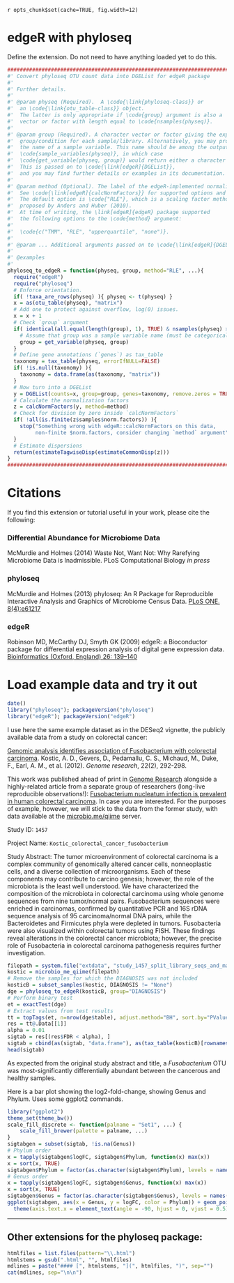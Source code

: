 `r opts_chunk$set(cache=TRUE, fig.width=12)`
<link href="http://joey711.github.com/phyloseq/markdown.css" rel="stylesheet"></link>


# edgeR with phyloseq

Define the extension. Do not need to have anything loaded yet to do this.

```r
################################################################################
#' Convert phyloseq OTU count data into DGEList for edgeR package
#' 
#' Further details.
#' 
#' @param physeq (Required).  A \code{\link{phyloseq-class}} or
#'  an \code{\link{otu_table-class}} object. 
#'  The latter is only appropriate if \code{group} argument is also a 
#'  vector or factor with length equal to \code{nsamples(physeq)}.
#'  
#' @param group (Required). A character vector or factor giving the experimental
#'  group/condition for each sample/library. Alternatively, you may provide
#'  the name of a sample variable. This name should be among the output of
#'  \code{sample_variables(physeq)}, in which case
#'  \code{get_variable(physeq, group)} would return either a character vector or factor.
#'  This is passed on to \code{\link[edgeR]{DGEList}},
#'  and you may find further details or examples in its documentation.
#'  
#' @param method (Optional). The label of the edgeR-implemented normalization to use.
#'  See \code{\link[edgeR]{calcNormFactors}} for supported options and details. 
#'  The default option is \code{"RLE"}, which is a scaling factor method 
#'  proposed by Anders and Huber (2010).
#'  At time of writing, the \link[edgeR]{edgeR} package supported 
#'  the following options to the \code{method} argument:
#'  
#'  \code{c("TMM", "RLE", "upperquartile", "none")}.
#'
#' @param ... Additional arguments passed on to \code{\link[edgeR]{DGEList}}
#' 
#' @examples
#' 
phyloseq_to_edgeR = function(physeq, group, method="RLE", ...){
  require("edgeR")
  require("phyloseq")
  # Enforce orientation.
  if( !taxa_are_rows(physeq) ){ physeq <- t(physeq) }
  x = as(otu_table(physeq), "matrix")
  # Add one to protect against overflow, log(0) issues.
  x = x + 1
  # Check `group` argument
  if( identical(all.equal(length(group), 1), TRUE) & nsamples(physeq) > 1 ){
    # Assume that group was a sample variable name (must be categorical)
    group = get_variable(physeq, group)
  }
  # Define gene annotations (`genes`) as tax_table
  taxonomy = tax_table(physeq, errorIfNULL=FALSE)
  if( !is.null(taxonomy) ){
    taxonomy = data.frame(as(taxonomy, "matrix"))
  } 
  # Now turn into a DGEList
  y = DGEList(counts=x, group=group, genes=taxonomy, remove.zeros = TRUE, ...)
  # Calculate the normalization factors
  z = calcNormFactors(y, method=method)
  # Check for division by zero inside `calcNormFactors`
  if( !all(is.finite(z$samples$norm.factors)) ){
    stop("Something wrong with edgeR::calcNormFactors on this data,
         non-finite $norm.factors, consider changing `method` argument")
  }
  # Estimate dispersions
  return(estimateTagwiseDisp(estimateCommonDisp(z)))
}
################################################################################
```

# Citations

If you find this extension or tutorial useful in your work, please cite the following:

### Differential Abundance for Microbiome Data
McMurdie and Holmes (2014) Waste Not, Want Not: Why Rarefying Microbiome Data is Inadmissible.
PLoS Computational Biology *in press*

### phyloseq
McMurdie and Holmes (2013) phyloseq: An R Package for Reproducible Interactive Analysis and Graphics of Microbiome Census Data.
[PLoS ONE. 8(4):e61217](http://dx.plos.org/10.1371/journal.pone.0061217)

### edgeR
Robinson MD, McCarthy DJ, Smyth GK (2009) edgeR: a Bioconductor package for differential expression analysis of digital gene expression data.
[Bioinformatics (Oxford, England) 26: 139–140](http://bioinformatics.oxfordjournals.org/content/26/1/139.short)


# Load example data and try it out

```r
date()
library("phyloseq"); packageVersion("phyloseq")
library("edgeR"); packageVersion("edgeR")
```


I use here the same example dataset as in the DESeq2 vignette, the publicly available data from a study on colorectal cancer:

[Genomic analysis identifies association of Fusobacterium with colorectal carcinoma](http://genome.cshlp.org/content/22/2/292.long).
Kostic, A. D., Gevers, D., Pedamallu, C. S., Michaud, M., Duke, F., Earl, A. M., et al. (2012). *Genome research*, 22(2), 292-298. 

This work was published ahead of print in [Genome Research](http://genome.cshlp.org/) alongside a highly-related article from a separate group of researchers (long-live reproducible observations!): [Fusobacterium nucleatum infection is prevalent in human colorectal carcinoma](http://genome.cshlp.org/content/22/2/299.long). In case you are interested. For the purposes of example, however, we will stick to the data from the former study, with data available at the [microbio.me/qiime](http://www.microbio.me/qiime/) server.

Study ID:  `1457`

Project Name:  `Kostic_colorectal_cancer_fusobacterium`

Study Abstract:  The tumor microenvironment of colorectal carcinoma is a complex community of genomically altered cancer cells, nonneoplastic cells, and a diverse collection of microorganisms. Each of these components may contribute to carcino genesis; however, the role of the microbiota is the least well understood. We have characterized the composition of the microbiota in colorectal carcinoma using whole genome sequences from nine tumor/normal pairs. Fusobacterium sequences were enriched in carcinomas, confirmed by quantitative PCR and 16S rDNA sequence analysis of 95 carcinoma/normal DNA pairs, while the Bacteroidetes and Firmicutes phyla were depleted in tumors. Fusobacteria were also visualized within colorectal tumors using FISH. These findings reveal alterations in the colorectal cancer microbiota; however, the precise role of Fusobacteria in colorectal carcinoma pathogenesis requires further investigation.


```r
filepath = system.file("extdata", "study_1457_split_library_seqs_and_mapping.zip", package = "phyloseq")
kostic = microbio_me_qiime(filepath)
# Remove the samples for which the DIAGNOSIS was not included
kosticB = subset_samples(kostic, DIAGNOSIS != "None")
dge = phyloseq_to_edgeR(kosticB, group="DIAGNOSIS")
# Perform binary test
et = exactTest(dge)
# Extract values from test results
tt = topTags(et, n=nrow(dge$table), adjust.method="BH", sort.by="PValue")
res = tt@.Data[[1]]
alpha = 0.01
sigtab = res[(res$FDR < alpha), ]
sigtab = cbind(as(sigtab, "data.frame"), as(tax_table(kosticB)[rownames(sigtab), ], "matrix"))
head(sigtab)
```

As expected from the original study abstract and title, a *Fusobacterium* OTU was most-significantly differentially abundant between the cancerous and healthy samples.

Here is a bar plot showing the log2-fold-change, showing Genus and Phylum. Uses some ggplot2 commands.

```r
library("ggplot2")
theme_set(theme_bw())
scale_fill_discrete <- function(palname = "Set1", ...) {
    scale_fill_brewer(palette = palname, ...)
}
sigtabgen = subset(sigtab, !is.na(Genus))
# Phylum order
x = tapply(sigtabgen$logFC, sigtabgen$Phylum, function(x) max(x))
x = sort(x, TRUE)
sigtabgen$Phylum = factor(as.character(sigtabgen$Phylum), levels = names(x))
# Genus order
x = tapply(sigtabgen$logFC, sigtabgen$Genus, function(x) max(x))
x = sort(x, TRUE)
sigtabgen$Genus = factor(as.character(sigtabgen$Genus), levels = names(x))
ggplot(sigtabgen, aes(x = Genus, y = logFC, color = Phylum)) + geom_point(size=6) + 
  theme(axis.text.x = element_text(angle = -90, hjust = 0, vjust = 0.5))
```



---

## Other extensions for the phyloseq package:

```r
htmlfiles = list.files(pattern="\\.html")
htmlstems = gsub(".html", "", htmlfiles)
mdlines = paste("#### [", htmlstems, "](", htmlfiles, ")", sep="")
cat(mdlines, sep="\n\n")
```
